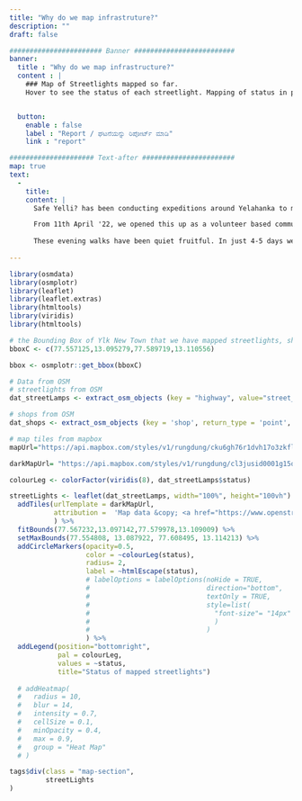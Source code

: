 ```yaml
---
title: "Why do we map infrastruture?"
description: ""
draft: false

####################### Banner #########################
banner:
  title : "Why do we map infrastructure?"
  content : | 
    ### Map of Streetlights mapped so far. 
    Hover to see the status of each streetlight. Mapping of status in progress"


  button:
    enable : false
    label : "Report / ಘಟನೆಯನ್ನು ರಿಪೋರ್ಟ್ ಮಾಡಿ"
    link : "report" 

##################### Text-after #######################
map: true
text:
  -
    title: 
    content: |
      Safe Yelli? has been conducting expeditions around Yelahanka to map public infrastructure in the area. We call it ***"Community Mapping"*** and *have been focused on mapping shops, street vendors, parks, conditions of street lights etc.* The idea behind this is to **encourage accountability in public policies** by curating **data about our infrastructural conditions and making it publicly available.**

      From 11th April '22, we opened this up as a volunteer based community exercise by organizing small walks in the neighbourhood on pleasant summer evenings. We would go around SFS mapping things like local landmarks, conditions of street lights, popular food joints etc. We encouraged everyone to bring a friend along to make it an even more fun experience.
      
      These evening walks have been quiet fruitful. In just 4-5 days we had mapped 30+ streets. We hope to spread across Bengaluru and make a detailed map of spaces beyond SFS colony and contribute to making Bengaluru safer for everyone.
      
---
```

```r
library(osmdata)
library(osmplotr)
library(leaflet)
library(leaflet.extras)
library(htmltools)
library(viridis)
library(htmltools)
```

```r

# the Bounding Box of Ylk New Town that we have mapped streetlights, shops in.
bboxC <- c(77.557125,13.095279,77.589719,13.110556)

bbox <- osmplotr::get_bbox(bboxC)

# Data from OSM
# streetlights from OSM
dat_streetLamps <- extract_osm_objects (key = "highway", value="street_lamp", return_type = 'point', bbox = bbox) 

# shops from OSM 
dat_shops <- extract_osm_objects (key = 'shop', return_type = 'point', bbox = bbox)

# map tiles from mapbox
mapUrl="https://api.mapbox.com/styles/v1/rungdung/cku6gh76r1dvh17o3zkfllvjz/tiles/256/{z}/{x}/{y}@2x?access_token=pk.eyJ1IjoicnVuZ2R1bmciLCJhIjoiY2tqeWh6cXF4MDgzMjJvbWVmbGQzYjAwMyJ9.U-aJyoqyKvTXlhVk43jV1A"

darkMapUrl= "https://api.mapbox.com/styles/v1/rungdung/cl3jusid0001g15odcz3f1dcb/tiles/256/{z}/{x}/{y}@2x?access_token=pk.eyJ1IjoicnVuZ2R1bmciLCJhIjoiY2tqeWh6cXF4MDgzMjJvbWVmbGQzYjAwMyJ9.U-aJyoqyKvTXlhVk43jV1A"
```



```r


colourLeg <- colorFactor(viridis(8), dat_streetLamps$status)

streetLights <- leaflet(dat_streetLamps, width="100%", height="100vh") %>%
  addTiles(urlTemplate = darkMapUrl,
           attribution =  'Map data &copy; <a href="https://www.openstreetmap.org/copyright">OpenStreetMap</a> contributors, Imagery © <a href="https://www.mapbox.com/">Mapbox</a>',
           ) %>%
  fitBounds(77.567232,13.097142,77.579978,13.109009) %>%
  setMaxBounds(77.554808, 13.087922, 77.608495, 13.114213) %>% 
  addCircleMarkers(opacity=0.5, 
                   color = ~colourLeg(status), 
                   radius= 2, 
                   label = ~htmlEscape(status), 
                   # labelOptions = labelOptions(noHide = TRUE, 
                   #                             direction="bottom", 
                   #                             textOnly = TRUE, 
                   #                             style=list(
                   #                               "font-size"= "14px"
                   #                               )
                   #                             )
                   ) %>% 
  addLegend(position="bottomright",
            pal = colourLeg,
            values = ~status,
            title="Status of mapped streetlights")
  
  # addHeatmap(
  #   radius = 10,
  #   blur = 14,
  #   intensity = 0.7,
  #   cellSize = 0.1,
  #   minOpacity = 0.4,
  #   max = 0.9,
  #   group = "Heat Map"
  # ) 

tags$div(class = "map-section",
         streetLights
)
```


